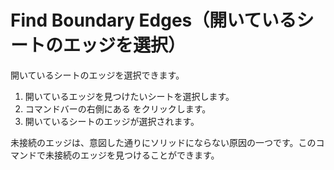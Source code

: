 
<Reference shortcut="" command="Find Boundary Edges" button="Right of Command Bar" />

# Find Boundary Edges（開いているシートのエッジを選択）

開いているシートのエッジを選択できます。

1. 開いているエッジを見つけたいシートを選択します。
2. コマンドバーの右側にある <ButtonIcon type="button-find-boundary-edges" /> をクリックします。
3. 開いているシートのエッジが選択されます。

<Callout type="info" emoji="💡">
未接続のエッジは、意図した通りにソリッドにならない原因の一つです。このコマンドで未接続のエッジを見つけることができます。
</Callout>

